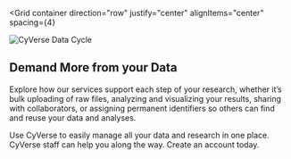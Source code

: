 
[//]: # (This block is currently being used for DATA CYCLE.)

<Grid 
container
direction="row"
justify="center"
alignItems="center"
spacing={4}
>
<Grid item md={4}>
      <Image
      src="/images/data-cycle-cyverse.png"
      alt="CyVerse Data Cycle"
      layout="intrinsic"
      height={300}
      width={350}
      />
</Grid>
<Grid item md={8}>
<Typography variant="h5" color="primary">

## Demand More from your Data

</Typography>
<Typography variant="body1" color="textPrimary">

Explore how our services support each step of your research, whether it’s bulk uploading of raw files, analyzing and visualizing your results, sharing with collaborators, or assigning permanent identifiers so others can find and reuse your data and analyses.

Use CyVerse to easily manage all your data and research in one place. CyVerse staff can help you along the way. Create an account today.

</Typography>
</Grid>
</Grid>